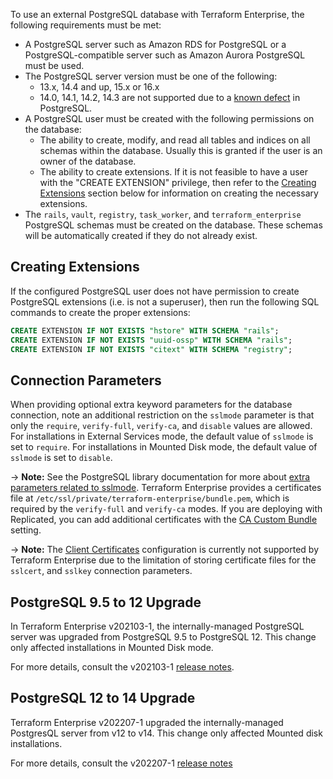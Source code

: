 To use an external PostgreSQL database with Terraform Enterprise, the following
requirements must be met:

- A PostgreSQL server such as Amazon RDS for PostgreSQL or a PostgreSQL-compatible server such as Amazon Aurora PostgreSQL must be used.
- The PostgreSQL server version must be one of the following:
  - 13.x, 14.4 and up, 15.x or 16.x
  - 14.0, 14.1, 14.2, 14.3 are not supported due to a [known defect](https://www.postgresql.org/about/news/postgresql-144-released-2470/) in PostgreSQL.
- A PostgreSQL user must be created with the following permissions on the database:
  - The ability to create, modify, and read all tables and indices on all schemas within the database. Usually this is granted if the user is an owner of the database.
  - The ability to create extensions. If it is not feasible to have a user with the "CREATE EXTENSION" privilege, then refer to the [Creating Extensions](#creating-extensions) section below for information on creating the necessary extensions.
- The `rails`, `vault`, `registry`, `task_worker`, and `terraform_enterprise` PostgreSQL schemas must be created on the database. These schemas will be automatically created if they do not already exist.

## Creating Extensions

If the configured PostgreSQL user does not have permission to create PostgreSQL extensions
(i.e. is not a superuser), then run the following SQL commands to create the proper extensions:

```sql
CREATE EXTENSION IF NOT EXISTS "hstore" WITH SCHEMA "rails";
CREATE EXTENSION IF NOT EXISTS "uuid-ossp" WITH SCHEMA "rails";
CREATE EXTENSION IF NOT EXISTS "citext" WITH SCHEMA "registry";
```

## Connection Parameters

When providing optional extra keyword parameters for the database connection,
note an additional restriction on the `sslmode` parameter is that only the
`require`, `verify-full`, `verify-ca`, and `disable` values are allowed. For
installations in External Services mode, the default value of `sslmode` is set
to `require`. For installations in Mounted Disk mode, the default value of
`sslmode` is set to `disable`.

-> **Note:** See the PostgreSQL library documentation for more about [extra parameters related to sslmode](https://www.postgresql.org/docs/12/libpq-ssl.html). Terraform Enterprise provides a certificates file at `/etc/ssl/private/terraform-enterprise/bundle.pem`, which is required by the `verify-full` and `verify-ca` modes. If you are deploying with Replicated,  you can add additional certificates with the [CA Custom Bundle](/terraform/enterprise/deploy/replicated/install/interactive/installer#certificate-authority-ca-bundle) setting.

-> **Note:** The [Client Certificates](https://www.postgresql.org/docs/12/libpq-ssl.html) configuration is currently not supported by Terraform Enterprise due to the limitation of storing certificate files for the `sslcert`, and `sslkey` connection parameters.

## PostgreSQL 9.5 to 12 Upgrade

In Terraform Enterprise v202103-1, the internally-managed PostgreSQL server was upgraded from PostgreSQL 9.5 to PostgreSQL 12. This change only affected
installations in Mounted Disk mode.

For more details, consult the v202103-1 [release notes](/terraform/enterprise/releases/2021/v202103-1).

## PostgreSQL 12 to 14 Upgrade

Terraform Enterprise v202207-1 upgraded the internally-managed PostgresQL server from v12 to v14. This change only affected Mounted disk installations.

For more details, consult the v202207-1 [release notes](/terraform/enterprise/releases/2022/v202207-1)
